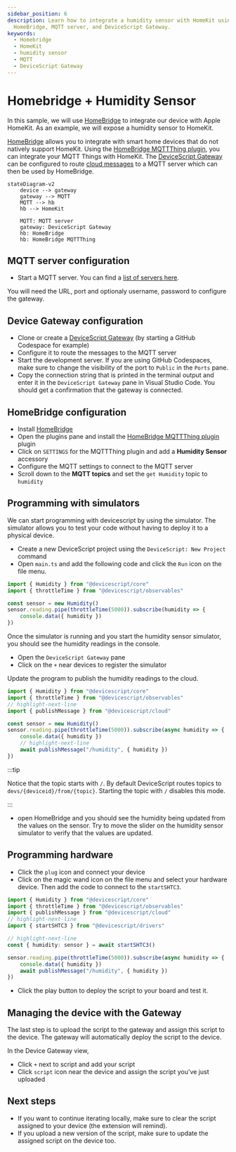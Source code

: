 ```yaml
---
sidebar_position: 6
description: Learn how to integrate a humidity sensor with HomeKit using
  HomeBridge, MQTT server, and DeviceScript Gateway.
keywords:
  - Homebridge
  - HomeKit
  - humidity sensor
  - MQTT
  - DeviceScript Gateway
---
```

# Homebridge + Humidity Sensor

In this sample, we will use [HomeBridge](https://homebridge.io/) to integrate our device with Apple HomeKit. As an example, we will expose a humidity sensor to HomeKit.

[HomeBridge](https://homebridge.io/) allows you to integrate with smart home devices that do not natively support HomeKit.
Using the [HomeBridge MQTTThing plugin](https://www.npmjs.com/package/homebridge-mqttthing), you can integrate your MQTT Things with HomeKit.
The [DeviceScript Gateway](/developer/cloud/gateway) can be configured to route [cloud messages](/developer/cloud/messages) to a MQTT server which can then be used by HomeBridge.

```mermaid
stateDiagram-v2
    device --> gateway
    gateway --> MQTT
    MQTT --> hb
    hb --> HomeKit

    MQTT: MQTT server
    gateway: DeviceScript Gateway
    hb: HomeBridge
    hb: HomeBridge MQTTThing
```

## MQTT server configuration

-   Start a MQTT server. You can find a [list of servers here](https://mqtt.org/software/).

You will need the URL, port and optionaly username, password to configure the gateway.

## Device Gateway configuration

-   Clone or create a [DeviceScript Gateway](/developer/cloud/gateway) (by starting a GitHub Codespace for example)
-   Configure it to route the messages to the MQTT server
-   Start the development server. If you are using GitHub Codespaces, make sure to change the visibility of the port to `Public` in the `Ports` pane.
-   Copy the connection string that is printed in the terminal output and enter it in the `DeviceScript Gateway` pane in Visual Studio Code. You should get a confirmation that the gateway is connected.

## HomeBridge configuration

-   Install [HomeBridge](https://homebridge)
-   Open the plugins pane and install the [HomeBridge MQTTThing plugin](https://www.npmjs.com/package/homebridge-mqttthing) plugin
-   Click on `SETTINGS` for the MQTTThing plugin and add a **Humidity Sensor** accessory
-   Configure the MQTT settings to connect to the MQTT server
-   Scroll down to the **MQTT topics** and set the `get Humidity` topic to `humidity`

## Programming with simulators

We can start programming with devicescript by using the simulator. The simulator allows you to test your code without having to deploy it to a physical device.

-   Create a new DeviceScript project using the `DeviceScript: New Project` command
-   Open `main.ts` and add the following code and click the `Run` icon on the file menu.

```ts
import { Humidity } from "@devicescript/core"
import { throttleTime } from "@devicescript/observables"

const sensor = new Humidity()
sensor.reading.pipe(throttleTime(5000)).subscribe(humidity => {
    console.data({ humidity })
})
```

Once the simulator is running and you start the humidity sensor simulator, you should see the humidity readings in the console.

-   Open the `DeviceScript Gateway` pane
-   Click on the `+` near devices to register the simulator

Update the program to publish the humidity readings to the cloud.

```ts
import { Humidity } from "@devicescript/core"
import { throttleTime } from "@devicescript/observables"
// highlight-next-line
import { publishMessage } from "@devicescript/cloud"

const sensor = new Humidity()
sensor.reading.pipe(throttleTime(5000)).subscribe(async humidity => {
    console.data({ humidity })
    // highlight-next-line
    await publishMessage("/humidity", { humidity })
})
```

:::tip

Notice that the topic starts with `/`. By default DeviceScript routes topics to `devs/{deviceid}/from/{topic}`. Starting the topic with `/` disables this mode.

:::

-   open HomeBridge and you should see the humidity being updated from the values on the sensor. Try to move the slider on the humidity sensor simulator to verify that the values are updated.

## Programming hardware

-   Click the `plug` icon and connect your device
-   Click on the magic wand icon on the file menu and select your hardware device. Then add the code to connect to the `startSHTC3`.

```ts
import { Humidity } from "@devicescript/core"
import { throttleTime } from "@devicescript/observables"
import { publishMessage } from "@devicescript/cloud"
// highlight-next-line
import { startSHTC3 } from "@devicescript/drivers"

// highlight-next-line
const { humidity: sensor } = await startSHTC3()

sensor.reading.pipe(throttleTime(5000)).subscribe(async humidity => {
    console.data({ humidity })
    await publishMessage("/humidity", { humidity })
})
```

-   Click the play button to deploy the script to your board and test it.

## Managing the device with the Gateway

The last step is to upload the script to the gateway and assign this script to the device. The gateway will automatically deploy the script to the device.

In the Device Gateway view,

-   Click `+` next to script and add your script
-   Click `script` icon near the device and assign the script you've just uploaded

## Next steps

-   If you want to continue iterating locally, make sure to clear the script assigned to your device (the extension will remind).
-   If you upload a new version of the script, make sure to update the assigned script on the device too.

